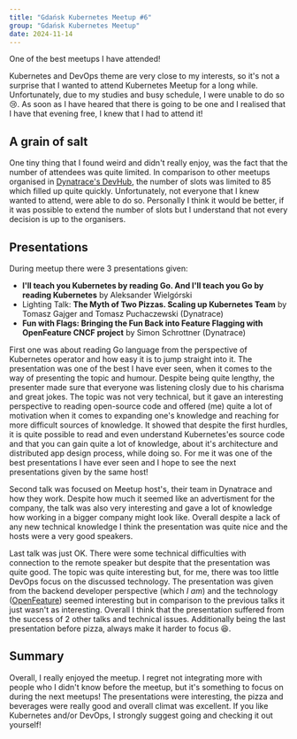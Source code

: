 ```yaml
---
title: "Gdańsk Kubernetes Meetup #6"
group: "Gdańsk Kubernetes Meetup"
date: 2024-11-14
---
```


One of the best meetups I have attended!

Kubernetes and DevOps theme are very close to my interests, so it's not a surprise that I wanted to attend Kubernetes Meetup for a long while. Unfortunately, due to my studies and busy schedule, I were unable to do so :cry:. As soon as I have heared that there is going to be one and I realised that I have that evening free, I knew that I had to attend it!

## A grain of salt

One tiny thing that I found weird and didn't really enjoy, was the fact that the number of attendees was quite limited. In comparison to other meetups organised in [Dynatrace's DevHub](https://devone.com.pl/), the number of slots was limited to 85 which filled up quite quickly. Unfortunately, not everyone that I knew wanted to attend, were able to do so. Personally I think it would be better, if it was possible to extend the number of slots but I understand that not every decision is up to the organisers.

## Presentations

During meetup there were 3 presentations given:

- **I'll teach you Kubernetes by reading Go. And I'll teach you Go by reading Kubernetes** by Aleksander Wielgórski
- Lighting Talk: **The Myth of Two Pizzas. Scaling up Kubernetes Team** by Tomasz Gajger and Tomasz Puchaczewski (Dynatrace)
- **Fun with Flags: Bringing the Fun Back into Feature Flagging with OpenFeature CNCF project** by Simon Schrottner (Dynatrace)

First one was about reading Go language from the perspective of Kubernetes operator and how easy it is to jump straight into it. The presentation was one of the best I have ever seen, when it comes to the way of presenting the topic and humour. Despite being quite lengthy, the presenter made sure that everyone was listening closly due to his charisma and great jokes. The topic was not very technical, but it gave an interesting perspective to reading open-source code and offered (me) quite a lot of motivation when it comes to expanding one's knowledge and reaching for more difficult sources of knowledge. It showed that despite the first hurdles, it is quite possible to read and even understand Kubernetes'es source code and that you can gain quite a lot of knowledge, about it's architecture and distributed app design process, while doing so. For me it was one of the best presentations I have ever seen and I hope to see the next presentations given by the same host!

Second talk was focused on Meetup host's, their team in Dynatrace and how they work. Despite how much it seemed like an advertisment for the company, the talk was also very interesting and gave a lot of knowledge how working in a bigger company might look like. Overall despite a lack of any new technical knowledge I think the presentation was quite nice and the hosts were a very good speakers.

Last talk was just OK. There were some technical difficulties with connection to the remote speaker but despite that the presentation was quite good. The topic was quite interesting but, for me, there was too little DevOps focus on the discussed technology. The presentation was given from the backend developer perspective (which _I am_) and the technology ([OpenFeature](https://openfeature.dev/)) seemed interesting but in comparison to the previous talks it just wasn't as interesting. Overall I think that the presentation suffered from the success of 2 other talks and technical issues. Additionally being the last presentation before pizza, always make it harder to focus :laughing:.

## Summary

Overall, I really enjoyed the meetup. I regret not integrating more with people who I didn't know before the meetup, but it's something to focus on during the next meetups! The presentations were interesting, the pizza and beverages were really good and overall climat was excellent. If you like Kubernetes and/or DevOps, I strongly suggest going and checking it out yourself!
